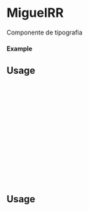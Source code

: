 
<Meta of={MiguelRR} title="MiguelRR" />

# MiguelRR

Componente de tipografia

#### Example

<Canvas of={MiguelRR.Primary} />

## Usage

```ts
import {MiguelRR} from 'milibreria';

function Example(){
return (
<MiguelRR
        text: "Componente MiguelRR primario",
        alignment: "center",
        color: "success",
        bottomMargin: true,
        variant: "h1",
/>
);
};

export default Example;
```

<Canvas of={MiguelRR.Secondary} />

## Usage

```ts
import {MiguelRR} from 'milibreria';

function Example(){
    return (
<MiguelRR
        text: "Componente MiguelRR secundario",
        alignment: "right",
        color: "warning",
        bottomMargin: false,
        variant: "caption",
/>
);
}